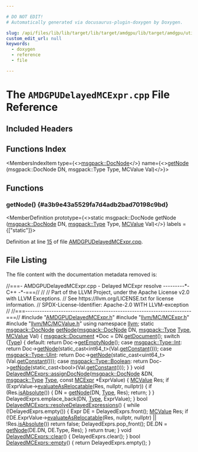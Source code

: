 ```yaml
---

# DO NOT EDIT!
# Automatically generated via docusaurus-plugin-doxygen by Doxygen.

slug: /api/files/lib/lib/target/lib/target/amdgpu/lib/target/amdgpu/utils/amdgpudelayedmcexpr-cpp
custom_edit_url: null
keywords:
  - doxygen
  - reference
  - file

---
```





# The `AMDGPUDelayedMCExpr.cpp` File Reference

<DoxygenPage pluginConfig={pluginConfig}>



## Included Headers

<IncludesList>
<IncludesListItem
  filePath="AMDGPUDelayedMCExpr.h"
  permalink="/docs/api/files/lib/lib/target/lib/target/amdgpu/lib/target/amdgpu/utils/amdgpudelayedmcexpr-h"
  isLocal="true" />
<IncludesListItem
  filePath="llvm/MC/MCExpr.h"
  permalink="/docs/api/files/include/include/llvm/include/llvm/mc/mcexpr-h"
  isLocal="true" />
<IncludesListItem
  filePath="llvm/MC/MCValue.h"
  permalink="/docs/api/files/include/include/llvm/include/llvm/mc/mcvalue-h"
  isLocal="true" />
</IncludesList>

## Functions Index

<MembersIndex>

<MembersIndexItem
  type={<><a href="/docs/api/classes/llvm/msgpack/docnode">msgpack::DocNode</a></>}
  name={<><a href="#a3b9e43a5529fa7d4adb2bad70198c9bd">getNode</a> (msgpack::DocNode DN, msgpack::Type Type, MCValue Val)</>}>
</MembersIndexItem>

</MembersIndex>


<SectionDefinition>

## Functions

### getNode() {#a3b9e43a5529fa7d4adb2bad70198c9bd}

<MemberDefinition
  prototype={<>static msgpack::DocNode getNode (<a href="/docs/api/classes/llvm/msgpack/docnode">msgpack::DocNode</a> DN, <a href="/docs/api/namespaces/llvm/msgpack/#afdae9da66bac09f4b2bfc0fd9f0559e6">msgpack::Type</a> Type, <a href="/docs/api/classes/llvm/mcvalue">MCValue</a> Val)</>}
  labels = {["static"]}>

Definition at line <a href="#l00015">15</a> of file <a href="/docs/api/files/lib/lib/target/lib/target/amdgpu/lib/target/amdgpu/utils/amdgpudelayedmcexpr-cpp">AMDGPUDelayedMCExpr.cpp</a>.
</MemberDefinition>

</SectionDefinition>

## File Listing

The file content with the documentation metadata removed is:

<ProgramListing>

<Link id="l00001" /><CodeLine lineNumber="1"><Highlight kind="comment">//===- AMDGPUDelayedMCExpr.cpp - Delayed MCExpr resolve ---------&#42;- C++ -&#42;-===//</Highlight><Highlight kind="normal"></Highlight></CodeLine>
<Link id="l00002" /><CodeLine lineNumber="2"><Highlight kind="normal"></Highlight><Highlight kind="comment">//</Highlight><Highlight kind="normal"></Highlight></CodeLine>
<Link id="l00003" /><CodeLine lineNumber="3"><Highlight kind="normal"></Highlight><Highlight kind="comment">// Part of the LLVM Project, under the Apache License v2.0 with LLVM Exceptions.</Highlight><Highlight kind="normal"></Highlight></CodeLine>
<Link id="l00004" /><CodeLine lineNumber="4"><Highlight kind="normal"></Highlight><Highlight kind="comment">// See https://llvm.org/LICENSE.txt for license information.</Highlight><Highlight kind="normal"></Highlight></CodeLine>
<Link id="l00005" /><CodeLine lineNumber="5"><Highlight kind="normal"></Highlight><Highlight kind="comment">// SPDX-License-Identifier: Apache-2.0 WITH LLVM-exception</Highlight><Highlight kind="normal"></Highlight></CodeLine>
<Link id="l00006" /><CodeLine lineNumber="6"><Highlight kind="normal"></Highlight><Highlight kind="comment">//</Highlight><Highlight kind="normal"></Highlight></CodeLine>
<Link id="l00007" /><CodeLine lineNumber="7"><Highlight kind="normal"></Highlight><Highlight kind="comment">//===----------------------------------------------------------------------===//</Highlight><Highlight kind="normal"></Highlight></CodeLine>
<Link id="l00008" /><CodeLine lineNumber="8"><Highlight kind="normal"></Highlight></CodeLine>
<Link id="l00009" /><CodeLine lineNumber="9"><Highlight kind="normal"></Highlight><Highlight kind="preprocessor">#include &quot;<a href="/docs/api/files/lib/lib/target/lib/target/amdgpu/lib/target/amdgpu/utils/amdgpudelayedmcexpr-h">AMDGPUDelayedMCExpr.h</a>&quot;</Highlight><Highlight kind="normal"></Highlight></CodeLine>
<Link id="l00010" /><CodeLine lineNumber="10"><Highlight kind="normal"></Highlight><Highlight kind="preprocessor">#include &quot;<a href="/docs/api/files/include/include/llvm/include/llvm/mc/mcexpr-h">llvm/MC/MCExpr.h</a>&quot;</Highlight><Highlight kind="normal"></Highlight></CodeLine>
<Link id="l00011" /><CodeLine lineNumber="11"><Highlight kind="normal"></Highlight><Highlight kind="preprocessor">#include &quot;<a href="/docs/api/files/include/include/llvm/include/llvm/mc/mcvalue-h">llvm/MC/MCValue.h</a>&quot;</Highlight><Highlight kind="normal"></Highlight></CodeLine>
<Link id="l00012" /><CodeLine lineNumber="12"><Highlight kind="normal"></Highlight></CodeLine>
<Link id="l00013" /><CodeLine lineNumber="13"><Highlight kind="normal"></Highlight><Highlight kind="keyword">using namespace </Highlight><Highlight kind="normal"><a href="/docs/api/namespaces/llvm">llvm</a>;</Highlight></CodeLine>
<Link id="l00014" /><CodeLine lineNumber="14"><Highlight kind="normal"></Highlight></CodeLine>
<Link id="l00015" /><CodeLine lineNumber="15" lineLink="#a3b9e43a5529fa7d4adb2bad70198c9bd"><Highlight kind="normal"></Highlight><Highlight kind="keyword">static</Highlight><Highlight kind="normal"> <a href="/docs/api/classes/llvm/msgpack/docnode">msgpack::DocNode</a> <a href="#a3b9e43a5529fa7d4adb2bad70198c9bd">getNode</a>(<a href="/docs/api/classes/llvm/msgpack/docnode">msgpack::DocNode</a> DN, <a href="/docs/api/namespaces/llvm/msgpack/#afdae9da66bac09f4b2bfc0fd9f0559e6">msgpack::Type</a> <a href="/docs/api/classes/llvm/type">Type</a>,</Highlight></CodeLine>
<Link id="l00016" /><CodeLine lineNumber="16"><Highlight kind="normal">                                <a href="/docs/api/classes/llvm/mcvalue">MCValue</a> Val) &#123;</Highlight></CodeLine>
<Link id="l00017" /><CodeLine lineNumber="17"><Highlight kind="normal">  <a href="/docs/api/classes/llvm/msgpack/document">msgpack::Document</a> &#42;Doc = DN.<a href="/docs/api/classes/llvm/msgpack/docnode/#afb24ac524a469733ad7e1cd3f1de9dc5">getDocument</a>();</Highlight></CodeLine>
<Link id="l00018" /><CodeLine lineNumber="18"><Highlight kind="normal">  </Highlight><Highlight kind="keywordflow">switch</Highlight><Highlight kind="normal"> (<a href="/docs/api/classes/llvm/type">Type</a>) &#123;</Highlight></CodeLine>
<Link id="l00019" /><CodeLine lineNumber="19"><Highlight kind="normal">  </Highlight><Highlight kind="keywordflow">default</Highlight><Highlight kind="normal">:</Highlight></CodeLine>
<Link id="l00020" /><CodeLine lineNumber="20"><Highlight kind="normal">    </Highlight><Highlight kind="keywordflow">return</Highlight><Highlight kind="normal"> Doc-&gt;<a href="/docs/api/classes/llvm/msgpack/document/#a58d0878f182d83be836a4081448a16b1">getEmptyNode</a>();</Highlight></CodeLine>
<Link id="l00021" /><CodeLine lineNumber="21"><Highlight kind="normal">  </Highlight><Highlight kind="keywordflow">case</Highlight><Highlight kind="normal"> <a href="/docs/api/namespaces/llvm/msgpack/#afdae9da66bac09f4b2bfc0fd9f0559e6a1686a6c336b71b36d77354cea19a8b52">msgpack::Type::Int</a>:</Highlight></CodeLine>
<Link id="l00022" /><CodeLine lineNumber="22"><Highlight kind="normal">    </Highlight><Highlight kind="keywordflow">return</Highlight><Highlight kind="normal"> Doc-&gt;<a href="/docs/api/classes/llvm/msgpack/document/#a6d5fb2463b89c95b17ffffcef9cf7f4e">getNode</a>(</Highlight><Highlight kind="keyword">static&#95;cast&lt;</Highlight><Highlight kind="normal">int64&#95;t</Highlight><Highlight kind="keyword">&gt;</Highlight><Highlight kind="normal">(Val.<a href="/docs/api/classes/llvm/mcvalue/#a435bfff1f2697dbccd406b2e03112443">getConstant</a>()));</Highlight></CodeLine>
<Link id="l00023" /><CodeLine lineNumber="23"><Highlight kind="normal">  </Highlight><Highlight kind="keywordflow">case</Highlight><Highlight kind="normal"> <a href="/docs/api/namespaces/llvm/msgpack/#afdae9da66bac09f4b2bfc0fd9f0559e6a0b1291eded63143ac04709711274785a">msgpack::Type::UInt</a>:</Highlight></CodeLine>
<Link id="l00024" /><CodeLine lineNumber="24"><Highlight kind="normal">    </Highlight><Highlight kind="keywordflow">return</Highlight><Highlight kind="normal"> Doc-&gt;<a href="/docs/api/classes/llvm/msgpack/document/#a6d5fb2463b89c95b17ffffcef9cf7f4e">getNode</a>(</Highlight><Highlight kind="keyword">static&#95;cast&lt;</Highlight><Highlight kind="normal">uint64&#95;t</Highlight><Highlight kind="keyword">&gt;</Highlight><Highlight kind="normal">(Val.<a href="/docs/api/classes/llvm/mcvalue/#a435bfff1f2697dbccd406b2e03112443">getConstant</a>()));</Highlight></CodeLine>
<Link id="l00025" /><CodeLine lineNumber="25"><Highlight kind="normal">  </Highlight><Highlight kind="keywordflow">case</Highlight><Highlight kind="normal"> <a href="/docs/api/namespaces/llvm/msgpack/#afdae9da66bac09f4b2bfc0fd9f0559e6a27226c864bac7454a8504f8edb15d95b">msgpack::Type::Boolean</a>:</Highlight></CodeLine>
<Link id="l00026" /><CodeLine lineNumber="26"><Highlight kind="normal">    </Highlight><Highlight kind="keywordflow">return</Highlight><Highlight kind="normal"> Doc-&gt;<a href="/docs/api/classes/llvm/msgpack/document/#a6d5fb2463b89c95b17ffffcef9cf7f4e">getNode</a>(</Highlight><Highlight kind="keyword">static&#95;cast&lt;</Highlight><Highlight kind="keywordtype">bool</Highlight><Highlight kind="keyword">&gt;</Highlight><Highlight kind="normal">(Val.<a href="/docs/api/classes/llvm/mcvalue/#a435bfff1f2697dbccd406b2e03112443">getConstant</a>()));</Highlight></CodeLine>
<Link id="l00027" /><CodeLine lineNumber="27"><Highlight kind="normal">  &#125;</Highlight></CodeLine>
<Link id="l00028" /><CodeLine lineNumber="28"><Highlight kind="normal">&#125;</Highlight></CodeLine>
<Link id="l00029" /><CodeLine lineNumber="29"><Highlight kind="normal"></Highlight></CodeLine>
<Link id="l00030" /><CodeLine lineNumber="30" lineLink="/docs/api/classes/llvm/delayedmcexprs/#a463e5963bd9b6fdcbb33e4fd003d2863"><Highlight kind="normal"></Highlight><Highlight kind="keywordtype">void</Highlight><Highlight kind="normal"> <a href="/docs/api/classes/llvm/delayedmcexprs/#a463e5963bd9b6fdcbb33e4fd003d2863">DelayedMCExprs::assignDocNode</a>(<a href="/docs/api/classes/llvm/msgpack/docnode">msgpack::DocNode</a> &amp;DN, <a href="/docs/api/namespaces/llvm/msgpack/#afdae9da66bac09f4b2bfc0fd9f0559e6">msgpack::Type</a> <a href="/docs/api/classes/llvm/type">Type</a>,</Highlight></CodeLine>
<Link id="l00031" /><CodeLine lineNumber="31"><Highlight kind="normal">                                   </Highlight><Highlight kind="keyword">const</Highlight><Highlight kind="normal"> <a href="/docs/api/classes/llvm/mcexpr">MCExpr</a> &#42;ExprValue) &#123;</Highlight></CodeLine>
<Link id="l00032" /><CodeLine lineNumber="32"><Highlight kind="normal">  <a href="/docs/api/classes/llvm/mcvalue">MCValue</a> Res;</Highlight></CodeLine>
<Link id="l00033" /><CodeLine lineNumber="33"><Highlight kind="normal">  </Highlight><Highlight kind="keywordflow">if</Highlight><Highlight kind="normal"> (ExprValue-&gt;<a href="/docs/api/classes/llvm/mcexpr/#aa770f9e822312cc252ee01659e0bc7d4">evaluateAsRelocatable</a>(Res, </Highlight><Highlight kind="keyword">nullptr</Highlight><Highlight kind="normal">, </Highlight><Highlight kind="keyword">nullptr</Highlight><Highlight kind="normal">)) &#123;</Highlight></CodeLine>
<Link id="l00034" /><CodeLine lineNumber="34"><Highlight kind="normal">    </Highlight><Highlight kind="keywordflow">if</Highlight><Highlight kind="normal"> (Res.<a href="/docs/api/classes/llvm/mcvalue/#af9a96a0245ea7da2779a023ab07829e4">isAbsolute</a>()) &#123;</Highlight></CodeLine>
<Link id="l00035" /><CodeLine lineNumber="35"><Highlight kind="normal">      DN = <a href="#a3b9e43a5529fa7d4adb2bad70198c9bd">getNode</a>(DN, <a href="/docs/api/classes/llvm/type">Type</a>, Res);</Highlight></CodeLine>
<Link id="l00036" /><CodeLine lineNumber="36"><Highlight kind="normal">      </Highlight><Highlight kind="keywordflow">return</Highlight><Highlight kind="normal">;</Highlight></CodeLine>
<Link id="l00037" /><CodeLine lineNumber="37"><Highlight kind="normal">    &#125;</Highlight></CodeLine>
<Link id="l00038" /><CodeLine lineNumber="38"><Highlight kind="normal">  &#125;</Highlight></CodeLine>
<Link id="l00039" /><CodeLine lineNumber="39"><Highlight kind="normal"></Highlight></CodeLine>
<Link id="l00040" /><CodeLine lineNumber="40"><Highlight kind="normal">  DelayedExprs.emplace&#95;back(DN, <a href="/docs/api/classes/llvm/type">Type</a>, ExprValue);</Highlight></CodeLine>
<Link id="l00041" /><CodeLine lineNumber="41"><Highlight kind="normal">&#125;</Highlight></CodeLine>
<Link id="l00042" /><CodeLine lineNumber="42"><Highlight kind="normal"></Highlight></CodeLine>
<Link id="l00043" /><CodeLine lineNumber="43" lineLink="/docs/api/classes/llvm/delayedmcexprs/#afde1d15893de3e2295907d9d88911f08"><Highlight kind="normal"></Highlight><Highlight kind="keywordtype">bool</Highlight><Highlight kind="normal"> <a href="/docs/api/classes/llvm/delayedmcexprs/#afde1d15893de3e2295907d9d88911f08">DelayedMCExprs::resolveDelayedExpressions</a>() &#123;</Highlight></CodeLine>
<Link id="l00044" /><CodeLine lineNumber="44"><Highlight kind="normal">  </Highlight><Highlight kind="keywordflow">while</Highlight><Highlight kind="normal"> (!DelayedExprs.empty()) &#123;</Highlight></CodeLine>
<Link id="l00045" /><CodeLine lineNumber="45"><Highlight kind="normal">    Expr DE = DelayedExprs.front();</Highlight></CodeLine>
<Link id="l00046" /><CodeLine lineNumber="46"><Highlight kind="normal">    <a href="/docs/api/classes/llvm/mcvalue">MCValue</a> Res;</Highlight></CodeLine>
<Link id="l00047" /><CodeLine lineNumber="47"><Highlight kind="normal"></Highlight></CodeLine>
<Link id="l00048" /><CodeLine lineNumber="48"><Highlight kind="normal">    </Highlight><Highlight kind="keywordflow">if</Highlight><Highlight kind="normal"> (!DE.ExprValue-&gt;<a href="/docs/api/classes/llvm/mcexpr/#aa770f9e822312cc252ee01659e0bc7d4">evaluateAsRelocatable</a>(Res, </Highlight><Highlight kind="keyword">nullptr</Highlight><Highlight kind="normal">, </Highlight><Highlight kind="keyword">nullptr</Highlight><Highlight kind="normal">) ||</Highlight></CodeLine>
<Link id="l00049" /><CodeLine lineNumber="49"><Highlight kind="normal">        !Res.<a href="/docs/api/classes/llvm/mcvalue/#af9a96a0245ea7da2779a023ab07829e4">isAbsolute</a>())</Highlight></CodeLine>
<Link id="l00050" /><CodeLine lineNumber="50"><Highlight kind="normal">      </Highlight><Highlight kind="keywordflow">return</Highlight><Highlight kind="normal"> </Highlight><Highlight kind="keyword">false</Highlight><Highlight kind="normal">;</Highlight></CodeLine>
<Link id="l00051" /><CodeLine lineNumber="51"><Highlight kind="normal"></Highlight></CodeLine>
<Link id="l00052" /><CodeLine lineNumber="52"><Highlight kind="normal">    DelayedExprs.pop&#95;front();</Highlight></CodeLine>
<Link id="l00053" /><CodeLine lineNumber="53"><Highlight kind="normal">    DE.DN = <a href="#a3b9e43a5529fa7d4adb2bad70198c9bd">getNode</a>(DE.DN, DE.Type, Res);</Highlight></CodeLine>
<Link id="l00054" /><CodeLine lineNumber="54"><Highlight kind="normal">  &#125;</Highlight></CodeLine>
<Link id="l00055" /><CodeLine lineNumber="55"><Highlight kind="normal"></Highlight></CodeLine>
<Link id="l00056" /><CodeLine lineNumber="56"><Highlight kind="normal">  </Highlight><Highlight kind="keywordflow">return</Highlight><Highlight kind="normal"> </Highlight><Highlight kind="keyword">true</Highlight><Highlight kind="normal">;</Highlight></CodeLine>
<Link id="l00057" /><CodeLine lineNumber="57"><Highlight kind="normal">&#125;</Highlight></CodeLine>
<Link id="l00058" /><CodeLine lineNumber="58"><Highlight kind="normal"></Highlight></CodeLine>
<Link id="l00059" /><CodeLine lineNumber="59" lineLink="/docs/api/classes/llvm/delayedmcexprs/#a956e822abf234b8884ba39914c77b26b"><Highlight kind="normal"></Highlight><Highlight kind="keywordtype">void</Highlight><Highlight kind="normal"> <a href="/docs/api/classes/llvm/delayedmcexprs/#a956e822abf234b8884ba39914c77b26b">DelayedMCExprs::clear</a>() &#123; DelayedExprs.clear(); &#125;</Highlight></CodeLine>
<Link id="l00060" /><CodeLine lineNumber="60"><Highlight kind="normal"></Highlight></CodeLine>
<Link id="l00061" /><CodeLine lineNumber="61" lineLink="/docs/api/classes/llvm/delayedmcexprs/#aa6a93bf69a471e03b9d3e6bf39733b9c"><Highlight kind="normal"></Highlight><Highlight kind="keywordtype">bool</Highlight><Highlight kind="normal"> <a href="/docs/api/classes/llvm/delayedmcexprs/#aa6a93bf69a471e03b9d3e6bf39733b9c">DelayedMCExprs::empty</a>() &#123; </Highlight><Highlight kind="keywordflow">return</Highlight><Highlight kind="normal"> DelayedExprs.empty(); &#125;</Highlight></CodeLine>

</ProgramListing>


</DoxygenPage>
